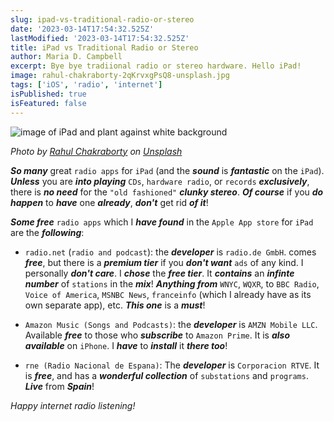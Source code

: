 ```yaml
---
slug: ipad-vs-traditional-radio-or-stereo
date: '2023-03-14T17:54:32.525Z'
lastModified: '2023-03-14T17:54:32.525Z'
title: iPad vs Traditional Radio or Stereo
author: Maria D. Campbell
excerpt: Bye bye tradiional radio or stereo hardware. Hello iPad!
image: rahul-chakraborty-2qKrvxgPsQ8-unsplash.jpg
tags: ['iOS', 'radio', 'internet']
isPublished: true
isFeatured: false
---
```


![image of iPad and plant against white background](rahul-chakraborty-2qKrvxgPsQ8-unsplash.jpg)

*Photo by [Rahul Chakraborty](https://unsplash.com/@hckmstrrahul) on [Unsplash](https://unsplash.com/photos/2qKrvxgPsQ8)*

***So many*** great `radio apps` for `iPad` (and the ***sound*** is ***fantastic*** on the `iPad`). ***Unless*** you are ***into playing*** `CDs`, `hardware radio`, or `records` ***exclusively***, there is ***no need*** for the `"old fashioned"` ***clunky stereo***. ***Of course*** if you ***do happen*** to ***have*** one ***already***, ***don't*** get rid ***of it***!

***Some free*** `radio apps` which I ***have found*** in the `Apple App store` for `iPad` are the ***following***:

- `radio.net` (`radio and podcast`): the ***developer*** is `radio.de GmbH`. comes ***free***, but there is a ***premium tier*** if you ***don't want*** `ads` of any kind. I personally ***don't care***. I ***chose*** the ***free tier***. It ***contains*** an ***infinte number*** of `stations` in the ***mix***! ***Anything from*** `WNYC`, `WQXR`, to `BBC Radio`, `Voice of America`, `MSNBC News`, `franceinfo` (which I already have as its own separate app), etc. ***This one*** is a ***must***!

- `Amazon Music (Songs and Podcasts)`: the ***developer*** is `AMZN Mobile LLC`. Available ***free*** to those who ***subscribe*** to `Amazon Prime`. It is ***also available*** on `iPhone`. I ***have*** to ***install*** it ***there too***!

- `rne (Radio Nacional de Espana)`: The ***developer*** is `Corporacion RTVE`. It is ***free***, and has a ***wonderful collection*** of `substations` and `programs`. ***Live*** from ***Spain***!

*Happy internet radio listening!*
